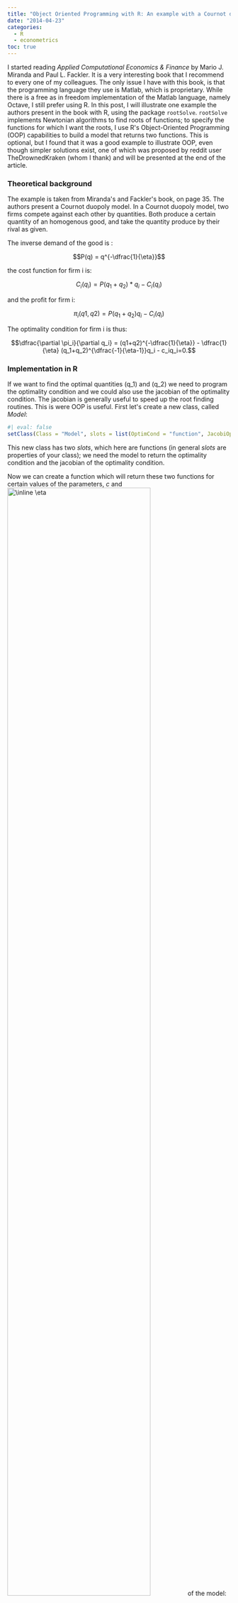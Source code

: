 ```yaml
---
title: "Object Oriented Programming with R: An example with a Cournot duopoly"
date: "2014-04-23"
categories:
  - R
  - econometrics
toc: true
---
```


<!-- MathJax scripts -->
<script type="text/javascript" async
  src="https://cdn.mathjax.org/mathjax/latest/MathJax.js?config=TeX-MML-AM_CHTML">
</script>


<body>
<p>I started reading <em>Applied Computational Economics &amp; Finance</em> by Mario J. Miranda and Paul L. Fackler. It is a very interesting book that I recommend to every one of my colleagues. The only issue I have with this book, is that the programming language they use is Matlab, which is proprietary. While there is a free as in freedom implementation of the Matlab language, namely Octave, I still prefer using R. In this post, I will illustrate one example the authors present in the book with R, using the package <code>rootSolve</code>. <code>rootSolve</code> implements Newtonian algorithms to find roots of functions; to specify the functions for which I want the roots, I use R&#39;s Object-Oriented Programming (OOP) capabilities to build a model that returns two functions. This is optional, but I found that it was a good example to illustrate OOP, even though simpler solutions exist, one of which was proposed by reddit user TheDrownedKraken (whom I thank) and will be presented at the end of the article.</p>

<h3>Theoretical background</h3>

<p>The example is taken from Miranda&#39;s and Fackler&#39;s book, on page 35. The authors present a Cournot duopoly model. In a Cournot duopoly model, two firms compete against each other by quantities. Both produce a certain quantity of an homogenous good, and take the quantity produce by their rival as given. </p>

<p>The inverse demand of the good is :</p>

$$P(q) = q^{-\dfrac{1}{\eta}}$$

<p>the cost function for firm i is:</p>

$$C_i(q_i) = P(q_1+q_2)*q_i - C_i(q_i)$$


<p>and the profit for firm i:</p>

$$\pi_i(q1,q2) = P(q_1+q_2)q_i - C_i(q_i)$$

<p>The optimality condition for firm i is thus:</p>

$$\dfrac{\partial \pi_i}{\partial q_i} = (q1+q2)^{-\dfrac{1}{\eta}} - \dfrac{1}{\eta} (q_1+q_2)^{\dfrac{-1}{\eta-1}}q_i - c_iq_i=0.$$


<h3>Implementation in R</h3>

<p>If we want to find the optimal quantities \(q_1\) and \(q_2\) we need to program the optimality condition and we could also use the jacobian of the optimality condition. The jacobian is generally useful to speed up the root finding routines. This is were OOP is useful. First let&#39;s create a new class, called <em>Model</em>:</p>


```r
#| eval: false
setClass(Class = "Model", slots = list(OptimCond = "function", JacobiOptimCond = "function"))
```

<p>This new class has two <em>slots</em>, which here are functions (in general <em>slots</em> are properties of your class); we need the model to return the optimality condition and the jacobian of the optimality condition.</p>

<p>Now we can create a function which will return these two functions for certain values of the parameters, <em>c</em> and  <img src="http://latex.codecogs.com/png.latex?\inline \eta" alt="\inline \eta" / width="80%" height="auto"> of the model:</p>

```r
#| eval: false
my_mod <- function(eta, c) {
    e = -1/eta

    OptimCond <- function(q) {
        return(sum(q)^e + e * sum(q)^(e - 1) * q - diag(c) %*% q)
    }

    JacobiOptimCond &lt;- function(q) {
      return(
        (e * sum(q)^e) * array(1, c(2, 2)) +
        (e * sum(q)^(e - 1)) * diag(1, 2) +
        (e - 1) * e * sum(q)^(e - 2) * q * c(1, 1) - diag(c)
      )
    }

    return(new("Model", OptimCond = OptimCond, JacobiOptimCond = JacobiOptimCond))

}
```

<p>The function <code>my_mod</code> takes two parameters, <code>eta</code> and <code>c</code> and returns two functions, the optimality condition and the jacobian of the optimality condition. Both are now accessible via <code>my_mod(eta=1.6,c = c(0.6,0.8))@OptimCond</code> and <code>my_mod(eta=1.6,c = c(0.6,0.8))@JacobiOptimCond</code> respectively (and by specifying values for <code>eta</code> and <code>c</code>).</p>

<p>Now, we can use the <code>rootSolve</code> package to get the optimal values \(q_1\) and \(q_2\) </p>

```r
#| eval: false
library("rootSolve")

multiroot(f = my_mod(eta = 1.6, c = c(0.6, 0.8))@OptimCond,
          start = c(1, 1),
          maxiter = 100,
          jacfunc = my_mod(eta = 1.6, c = c(0.6, 0.8))@JacobiOptimCond)
```

<pre><code>## $root
## [1] 0.8396 0.6888
## 
## $f.root
##            [,1]
## [1,] -2.220e-09
## [2,]  9.928e-09
## 
## $iter
## [1] 4
## 
## $estim.precis
## [1] 6.074e-09
</code></pre>

<p>After 4 iterations, we get that  <img src="http://latex.codecogs.com/png.latex?\inline q_1" alt="\inline q_1" / width="80%" height="auto">  and  <img src="http://latex.codecogs.com/png.latex?\inline q_2" alt="\inline q_2" / width="80%" height="auto"> are equal to 0.84 and 0.69 respectively, which are the same values as in the book!</p>

<h3>Suggestion by Reddit user, TheDrownedKraken</h3>

<p>I posted this blog post on the rstats subbreddit on <a href="http://www.reddit.com">www.reddit.com</a>. I got a very useful comment by reddit member TheDrownedKraken which suggested the following approach, which doesn&#39;t need a new class to be build. I thank him for this. Here is his suggestion:</p>

```r
#| eval: false
generator <- function(eta, a) {
    e = -1/eta

    OptimCond <- function(q) {
        return(sum(q)^e + e * sum(q)^(e - 1) * q - diag(a) %*% q)
    }

    JacobiOptimCond <- function(q) {
      return(
        (e * sum(q)^e) * array(1, c(2, 2)) +
        (e * sum(q)^(e - 1)) * diag(1, 2) +
        (e - 1) * e * sum(q)^(e - 2) * q * c(1, 1) - diag(a)
      )
    }

    return(list(OptimCond = OptimCond, JacobiOptimCond = JacobiOptimCond))

}

f.s <- generator(eta = 1.6, a = c(0.6, 0.8))

multiroot(f = f.s$OptimCond, start = c(1, 1), maxiter = 100, jacfunc = f.s$JacobiOptimCond)
```

<pre><code>## $root
## [1] 0.8396 0.6888
## 
## $f.root
##            [,1]
## [1,] -2.220e-09
## [2,]  9.928e-09
## 
## $iter
## [1] 4
## 
## $estim.precis
## [1] 6.074e-09
</code></pre>


</body>

